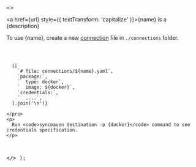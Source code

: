   <>
    <p><a href={url} style={{ textTransform: 'capitalize' }}>{name}</a> is a {description}</p>
    <p>To use {name}, create a new <a href="/fundametals/connection">connection</a> file in <code>./connections</code> folder.</p>
    <pre className="language-yaml">

      {[
        `# file: connections/${name}.yaml`,
        `package:`,
        `  type: docker`,
        `  image: ${docker}`,
        `credentials:`,
        `  ....`,
      ].join('\n')}

    </pre>
    <p>
      Run <code>syncmaven destination -p {docker}</code> command to see credentials specification.
    </p>
  </>
);